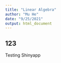```yaml
---
title: "Linear Algebra"
author: "Mu He"
date: "9/25/2021"
output: html_document
---
```

## 123

Testing Shinyapp
